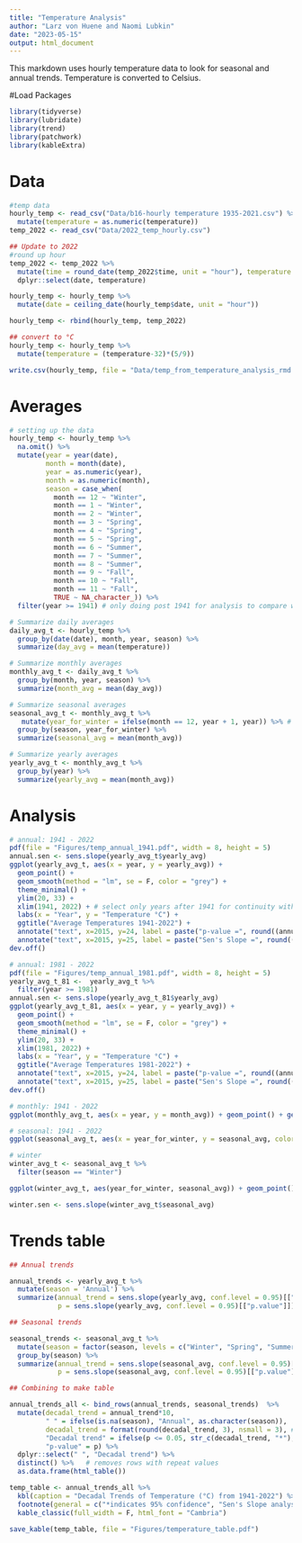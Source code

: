 ```yaml
---
title: "Temperature Analysis"
author: "Larz von Huene and Naomi Lubkin"
date: "2023-05-15"
output: html_document
---
```


This markdown uses hourly temperature data to look for seasonal and annual trends. Temperature is converted to Celsius.

#Load Packages
```r
library(tidyverse)
library(lubridate)
library(trend)
library(patchwork)
library(kableExtra)
```

# Data
```r
#temp data
hourly_temp <- read_csv("Data/b16-hourly temperature 1935-2021.csv") %>% 
  mutate(temperature = as.numeric(temperature)) 
temp_2022 <- read_csv("Data/2022_temp_hourly.csv")

## Update to 2022
#round up hour
temp_2022 <- temp_2022 %>% 
  mutate(time = round_date(temp_2022$time, unit = "hour"), temperature = f_temp, date = time) %>% 
  dplyr::select(date, temperature) 

hourly_temp <- hourly_temp %>% 
  mutate(date = ceiling_date(hourly_temp$date, unit = "hour"))

hourly_temp <- rbind(hourly_temp, temp_2022)

## convert to °C
hourly_temp <- hourly_temp %>% 
  mutate(temperature = (temperature-32)*(5/9))

write.csv(hourly_temp, file = "Data/temp_from_temperature_analysis_rmd.csv")
```


# Averages
```r
# setting up the data
hourly_temp <- hourly_temp %>% 
  na.omit() %>% 
  mutate(year = year(date), 
         month = month(date), 
         year = as.numeric(year), 
         month = as.numeric(month),
         season = case_when(
           month == 12 ~ "Winter",
           month == 1 ~ "Winter",
           month == 2 ~ "Winter",
           month == 3 ~ "Spring",
           month == 4 ~ "Spring",
           month == 5 ~ "Spring",
           month == 6 ~ "Summer",
           month == 7 ~ "Summer",
           month == 8 ~ "Summer",
           month == 9 ~ "Fall",
           month == 10 ~ "Fall",
           month == 11 ~ "Fall",
           TRUE ~ NA_character_)) %>% 
  filter(year >= 1941) # only doing post 1941 for analysis to compare with wind

# Summarize daily averages
daily_avg_t <- hourly_temp %>% 
  group_by(date(date), month, year, season) %>% 
  summarize(day_avg = mean(temperature))

# Summarize monthly averages
monthly_avg_t <- daily_avg_t %>% 
  group_by(month, year, season) %>% 
  summarize(month_avg = mean(day_avg))

# Summarize seasonal averages
seasonal_avg_t <- monthly_avg_t %>%
   mutate(year_for_winter = ifelse(month == 12, year + 1, year)) %>% # this is to correct for month 12 being in previous year, so that winter can be grouped together 
  group_by(season, year_for_winter) %>% 
  summarize(seasonal_avg = mean(month_avg))

# Summarize yearly averages
yearly_avg_t <- monthly_avg_t %>% 
  group_by(year) %>% 
  summarize(yearly_avg = mean(month_avg))
```
# Analysis
```r
# annual: 1941 - 2022
pdf(file = "Figures/temp_annual_1941.pdf", width = 8, height = 5)
annual.sen <- sens.slope(yearly_avg_t$yearly_avg)
ggplot(yearly_avg_t, aes(x = year, y = yearly_avg)) +
  geom_point() +
  geom_smooth(method = "lm", se = F, color = "grey") +
  theme_minimal() +
  ylim(20, 33) +
  xlim(1941, 2022) + # select only years after 1941 for continuity with wind data
  labs(x = "Year", y = "Temperature °C") +
  ggtitle("Average Temperatures 1941-2022") + 
  annotate("text", x=2015, y=24, label = paste("p-value =", round((annual.sen[["p.value"]]), digits = 3))) +
  annotate("text", x=2015, y=25, label = paste("Sen's Slope =", round((annual.sen[["estimates"]][["Sen's slope"]]), digits = 3)))
dev.off()

# annual: 1981 - 2022
pdf(file = "Figures/temp_annual_1981.pdf", width = 8, height = 5)
yearly_avg_t_81 <-  yearly_avg_t %>% 
  filter(year >= 1981) 
annual.sen <- sens.slope(yearly_avg_t_81$yearly_avg)
ggplot(yearly_avg_t_81, aes(x = year, y = yearly_avg)) +
  geom_point() +
  geom_smooth(method = "lm", se = F, color = "grey") +
  theme_minimal() +
  ylim(20, 33) +
  xlim(1981, 2022) +
  labs(x = "Year", y = "Temperature °C") +
  ggtitle("Average Temperatures 1981-2022") + 
  annotate("text", x=2015, y=24, label = paste("p-value =", round((annual.sen[["p.value"]]), digits = 3))) +
  annotate("text", x=2015, y=25, label = paste("Sen's Slope =", round((annual.sen[["estimates"]][["Sen's slope"]]), digits = 3)))
dev.off()

# monthly: 1941 - 2022
ggplot(monthly_avg_t, aes(x = year, y = month_avg)) + geom_point() + geom_smooth(method = "lm", se = F) + facet_wrap(~month)

# seasonal: 1941 - 2022
ggplot(seasonal_avg_t, aes(x = year_for_winter, y = seasonal_avg, color = season)) + geom_point() + geom_smooth(method = "lm", se = F)

# winter
winter_avg_t <- seasonal_avg_t %>% 
  filter(season == "Winter") 

ggplot(winter_avg_t, aes(year_for_winter, seasonal_avg)) + geom_point() + geom_smooth(method = "lm", se = F)

winter.sen <- sens.slope(winter_avg_t$seasonal_avg)  
```

# Trends table
```r
## Annual trends

annual_trends <- yearly_avg_t %>% 
  mutate(season = 'Annual') %>% 
  summarize(annual_trend = sens.slope(yearly_avg, conf.level = 0.95)[["estimates"]],
            p = sens.slope(yearly_avg, conf.level = 0.95)[["p.value"]]) 

## Seasonal trends

seasonal_trends <- seasonal_avg_t %>%
  mutate(season = factor(season, levels = c("Winter", "Spring", "Summer", "Fall"))) %>% 
  group_by(season) %>%
  summarize(annual_trend = sens.slope(seasonal_avg, conf.level = 0.95)[["estimates"]],
            p = sens.slope(seasonal_avg, conf.level = 0.95)[["p.value"]])

## Combining to make table

annual_trends_all <- bind_rows(annual_trends, seasonal_trends)  %>%
  mutate(decadal_trend = annual_trend*10,
         " " = ifelse(is.na(season), "Annual", as.character(season)),
         decadal_trend = format(round(decadal_trend, 3), nsmall = 3), # round trend to 3 decimal places
         "Decadal trend" = ifelse(p <= 0.05, str_c(decadal_trend, "*"), decadal_trend), # add asterisks
         "p-value" = p) %>%
  dplyr::select(" ", "Decadal trend") %>%
  distinct() %>%   # removes rows with repeat values
  as.data.frame(html_table())

temp_table <- annual_trends_all %>%
  kbl(caption = "Decadal Trends of Temperature (°C) from 1941-2022") %>%
  footnote(general = c("*indicates 95% confidence", "Sen's Slope analysis used to calculate annual temperature trends")) %>%
  kable_classic(full_width = F, html_font = "Cambria") 

save_kable(temp_table, file = "Figures/temperature_table.pdf")
```


